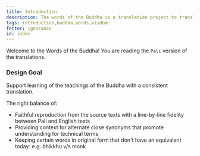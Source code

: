 ```yaml
---
title: Introduction
description: The words of the Buddha is a translation project to translate the Pali canon teachings into English.
tags: introduction,buddha,words,wisdom
fetter: ignorance
id: index
---
```


Welcome to the Words of the Buddha! You are reading the `Pali` version of the translations.

### Design Goal

Support learning of the teachings of the Buddha with a consistent translation.

The right balance of:

* Faithful reproduction from the source texts with a line-by-line fidelity between Pali and English texts
* Providing context for alternate close synonyms that promote understanding for technical terms
* Keeping certain words in original form that don't have an equivalent today: e.g. bhikkhu v/s monk